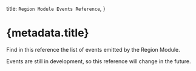 
  title: `Region Module Events Reference`,
}

# {metadata.title}

Find in this reference the list of events emitted by the Region Module.

<Note type="soon">

Events are still in development, so this reference will change in the future.

</Note>

<EventsTable />